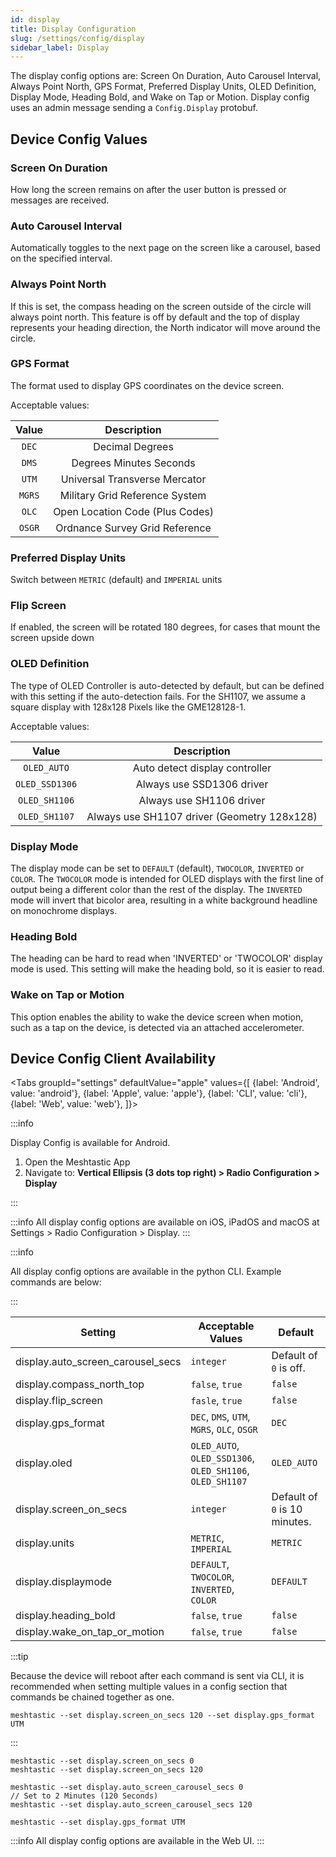 ```yaml
---
id: display
title: Display Configuration
slug: /settings/config/display
sidebar_label: Display
---
```



The display config options are: Screen On Duration, Auto Carousel Interval, Always Point North, GPS Format, Preferred Display Units, OLED Definition, Display Mode, Heading Bold, and Wake on Tap or Motion. Display config uses an admin message sending a `Config.Display` protobuf.

## Device Config Values

### Screen On Duration

How long the screen remains on after the user button is pressed or messages are received.

### Auto Carousel Interval

Automatically toggles to the next page on the screen like a carousel, based on the specified interval.

### Always Point North

If this is set, the compass heading on the screen outside of the circle will always point north. This feature is off by default and the top of display represents your heading direction, the North indicator will move around the circle.

### GPS Format

The format used to display GPS coordinates on the device screen.

Acceptable values:

| Value  |           Description           |
| :----: | :-----------------------------: |
| `DEC`  |         Decimal Degrees         |
| `DMS`  |     Degrees Minutes Seconds     |
| `UTM`  |  Universal Transverse Mercator  |
| `MGRS` | Military Grid Reference System  |
| `OLC`  | Open Location Code (Plus Codes) |
| `OSGR` | Ordnance Survey Grid Reference  |

### Preferred Display Units

Switch between `METRIC` (default) and `IMPERIAL` units

### Flip Screen

If enabled, the screen will be rotated 180 degrees, for cases that mount the screen upside down

### OLED Definition

The type of OLED Controller is auto-detected by default, but can be defined with this setting if the auto-detection fails. For the SH1107, we assume a square display with 128x128 Pixels like the GME128128-1.

Acceptable values:

|     Value      |                 Description                 |
| :------------: | :-----------------------------------------: |
|  `OLED_AUTO`   |       Auto detect display controller        |
| `OLED_SSD1306` |          Always use SSD1306 driver          |
| `OLED_SH1106`  |          Always use SH1106 driver           |
| `OLED_SH1107`  | Always use SH1107 driver (Geometry 128x128) |

### Display Mode

The display mode can be set to `DEFAULT` (default), `TWOCOLOR`, `INVERTED` or `COLOR`. The `TWOCOLOR` mode is intended for OLED displays with the first line of output being a different color than the rest of the display. The `INVERTED` mode will invert that bicolor area, resulting in a white background headline on monochrome displays.

### Heading Bold

The heading can be hard to read when 'INVERTED' or 'TWOCOLOR' display mode is used. This setting will make the heading bold, so it is easier to read.

### Wake on Tap or Motion

This option enables the ability to wake the device screen when motion, such as a tap on the device, is detected via an attached accelerometer.

## Device Config Client Availability

<Tabs
groupId="settings"
defaultValue="apple"
values={[
{label: 'Android', value: 'android'},
{label: 'Apple', value: 'apple'},
{label: 'CLI', value: 'cli'},
{label: 'Web', value: 'web'},
]}>
<TabItem value="android">

:::info

Display Config is available for Android.

1. Open the Meshtastic App
2. Navigate to: **Vertical Ellipsis (3 dots top right) > Radio Configuration > Display**

:::

</TabItem>
<TabItem value="apple">

:::info
All display config options are available on iOS, iPadOS and macOS at Settings > Radio Configuration > Display.
:::

</TabItem>
<TabItem value="cli">

:::info

All display config options are available in the python CLI. Example commands are below:

:::

| Setting                           | Acceptable Values                                         | Default                       |
| --------------------------------- | --------------------------------------------------------- | ----------------------------- |
| display.auto_screen_carousel_secs | `integer`                                                 | Default of `0` is off.        |
| display.compass_north_top         | `false`, `true`                                           | `false`                       |
| display.flip_screen               | `fasle`, `true`                                           | `false`                       |
| display.gps_format                | `DEC`, `DMS`, `UTM`, `MGRS`, `OLC`, `OSGR`                | `DEC`                         |
| display.oled                      | `OLED_AUTO`, `OLED_SSD1306`, `OLED_SH1106`, `OLED_SH1107` | `OLED_AUTO`                   |
| display.screen_on_secs            | `integer`                                                 | Default of `0` is 10 minutes. |
| display.units                     | `METRIC`, `IMPERIAL`                                      | `METRIC`                      |
| display.displaymode               | `DEFAULT`, `TWOCOLOR`, `INVERTED`, `COLOR`                | `DEFAULT`                     |
| display.heading_bold              | `false`, `true`                                           | `false`                       |
| display.wake_on_tap_or_motion     | `false`, `true`                                           | `false`                       |

:::tip

Because the device will reboot after each command is sent via CLI, it is recommended when setting multiple values in a config section that commands be chained together as one.

```shell title="Example:"
meshtastic --set display.screen_on_secs 120 --set display.gps_format UTM
```

:::

```shell title="Set Screen On Duration (Default of 0 is 10 minutes)"
meshtastic --set display.screen_on_secs 0
meshtastic --set display.screen_on_secs 120
```

```shell title="Set Auto Carousel Interval (Default of 0 is Off)"
meshtastic --set display.auto_screen_carousel_secs 0
// Set to 2 Minutes (120 Seconds)
meshtastic --set display.auto_screen_carousel_secs 120
```

```shell title="Specify GPS format on device screen"
meshtastic --set display.gps_format UTM
```

</TabItem>
<TabItem value="web">

:::info
All display config options are available in the Web UI.
:::

  </TabItem>
</Tabs>

